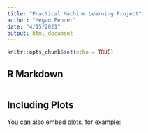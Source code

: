```yaml
---
title: "Practical Machine Learning Project"
author: "Megan Pender"
date: "4/15/2021"
output: html_document
---
```


```r
knitr::opts_chunk$set(echo = TRUE)
```

## R Markdown


```r

```

## Including Plots

You can also embed plots, for example:

```r

```

